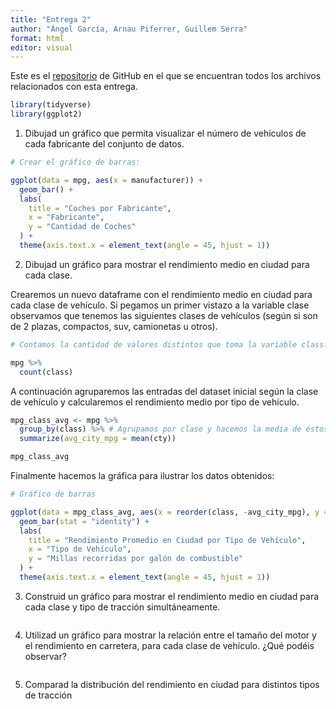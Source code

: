 ```yaml
---
title: "Entrega 2"
author: "Ángel García, Arnau Piferrer, Guillem Serra"
format: html
editor: visual
---
```


Este es el [repositorio](https://github.com/GSMir/Entrega2.git) de GitHub en el que se encuentran todos los archivos relacionados con esta entrega.

```r
library(tidyverse)
library(ggplot2)
```


1)  Dibujad un gráfico que permita visualizar el número de vehículos de cada fabricante del conjunto de datos.


```r
# Crear el gráfico de barras:

ggplot(data = mpg, aes(x = manufacturer)) +
  geom_bar() +
  labs(
    title = "Coches por Fabricante",
    x = "Fabricante",
    y = "Cantidad de Coches"
  ) +
  theme(axis.text.x = element_text(angle = 45, hjust = 1))
```



2)  Dibujad un gráfico para mostrar el rendimiento medio en ciudad para cada clase.


Crearemos un nuevo dataframe con el rendimiento medio en ciudad para cada clase de vehículo. Si pegamos un primer vistazo a la variable clase observamos que tenemos las siguientes clases de vehículos (según si son de  2 plazas, compactos, suv, camionetas u otros).


```r
# Contamos la cantidad de valores distintos que toma la variable class.

mpg %>%
  count(class)
```

A continuación agruparemos las entradas del dataset inicial según la clase de vehículo y calcularemos el rendimiento medio por tipo de vehículo.


```r

mpg_class_avg <- mpg %>%
  group_by(class) %>% # Agrupamos por clase y hacemos la media de éstos.
  summarize(avg_city_mpg = mean(cty))

mpg_class_avg
```

Finalmente hacemos la gráfica para ilustrar los datos obtenidos:


```r
# Gráfico de barras

ggplot(data = mpg_class_avg, aes(x = reorder(class, -avg_city_mpg), y = avg_city_mpg)) +
  geom_bar(stat = "identity") +
  labs(
    title = "Rendimiento Promedio en Ciudad por Tipo de Vehículo",
    x = "Tipo de Vehículo",
    y = "Millas recorridas por galón de combustible"
  ) +
  theme(axis.text.x = element_text(angle = 45, hjust = 1))

```


3)  Construid un gráfico para mostrar el rendimiento medio en ciudad para cada clase y tipo de tracción simultáneamente.

```r

```

4)  Utilizad un gráfico para mostrar la relación entre el tamaño del motor y el rendimiento en carretera, para cada clase de vehículo. ¿Qué podéis observar?

```r

```

5)  Comparad la distribución del rendimiento en ciudad para distintos tipos de tracción

```r

```
